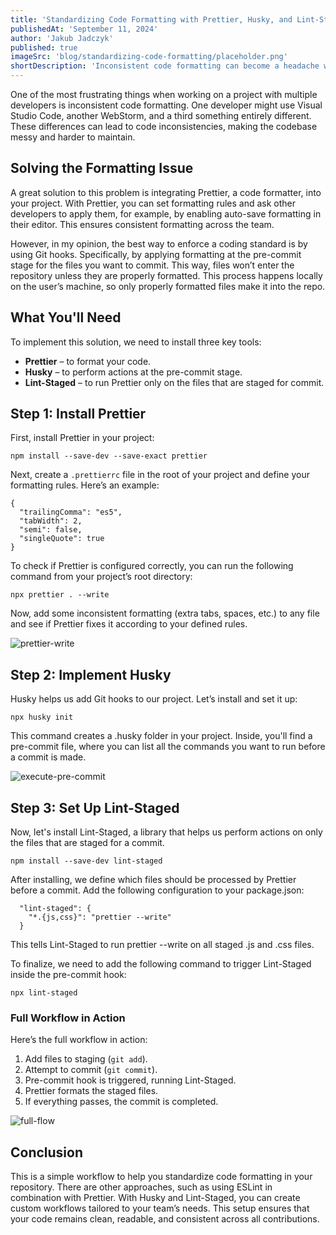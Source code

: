 ```yaml
---
title: 'Standardizing Code Formatting with Prettier, Husky, and Lint-Staged'
publishedAt: 'September 11, 2024'
author: 'Jakub Jadczyk'
published: true
imageSrc: 'blog/standardizing-code-formatting/placeholder.png'
shortDescription: 'Inconsistent code formatting can become a headache when working in a team. This post covers how to integrate Prettier, Husky, and Lint-Staged to enforce consistent formatting in your project.'
---
```


One of the most frustrating things when working on a project with multiple developers is inconsistent code formatting. One developer might use Visual Studio Code, another WebStorm, and a third something entirely different. These differences can lead to code inconsistencies, making the codebase messy and harder to maintain.

## Solving the Formatting Issue

A great solution to this problem is integrating Prettier, a code formatter, into your project. With Prettier, you can set formatting rules and ask other developers to apply them, for example, by enabling auto-save formatting in their editor. This ensures consistent formatting across the team.

However, in my opinion, the best way to enforce a coding standard is by using Git hooks. Specifically, by applying formatting at the pre-commit stage for the files you want to commit. This way, files won’t enter the repository unless they are properly formatted. This process happens locally on the user’s machine, so only properly formatted files make it into the repo.

## What You'll Need

To implement this solution, we need to install three key tools:

- **Prettier** – to format your code.
- **Husky** – to perform actions at the pre-commit stage.
- **Lint-Staged** – to run Prettier only on the files that are staged for commit.

## Step 1: Install Prettier

First, install Prettier in your project:

```
npm install --save-dev --save-exact prettier
```

Next, create a `.prettierrc` file in the root of your project and define your formatting rules. Here’s an example:

```
{
  "trailingComma": "es5",
  "tabWidth": 2,
  "semi": false,
  "singleQuote": true
}

```

To check if Prettier is configured correctly, you can run the following command from your project’s root directory: 

```
npx prettier . --write
```

Now, add some inconsistent formatting (extra tabs, spaces, etc.) to any file and see if Prettier fixes it according to your defined rules.

![prettier-write](/blog/standardizing-code-formatting/prettier-write.gif)

## Step 2: Implement Husky

Husky helps us add Git hooks to our project. Let’s install and set it up:

```
npx husky init
```

This command creates a .husky folder in your project. Inside, you'll find a pre-commit file, where you can list all the commands you want to run before a commit is made.

![execute-pre-commit](/blog/standardizing-code-formatting/execute-pre-commit.gif)


## Step 3: Set Up Lint-Staged

Now, let's install Lint-Staged, a library that helps us perform actions on only the files that are staged for a commit.

```
npm install --save-dev lint-staged
```

After installing, we define which files should be processed by Prettier before a commit. Add the following configuration to your package.json:

```
  "lint-staged": {
    "*.{js,css}": "prettier --write"
  }
```

This tells Lint-Staged to run prettier --write on all staged .js and .css files.

To finalize, we need to add the following command to trigger Lint-Staged inside the pre-commit hook:

```
npx lint-staged
```

### Full Workflow in Action

Here’s the full workflow in action:

1. Add files to staging (`git add`).
2. Attempt to commit (`git commit`).
3. Pre-commit hook is triggered, running Lint-Staged.
4. Prettier formats the staged files.
5. If everything passes, the commit is completed.


![full-flow](/blog/standardizing-code-formatting/full-flow.gif)

## Conclusion

This is a simple workflow to help you standardize code formatting in your repository. There are other approaches, such as using ESLint in combination with Prettier. With Husky and Lint-Staged, you can create custom workflows tailored to your team’s needs. This setup ensures that your code remains clean, readable, and consistent across all contributions.